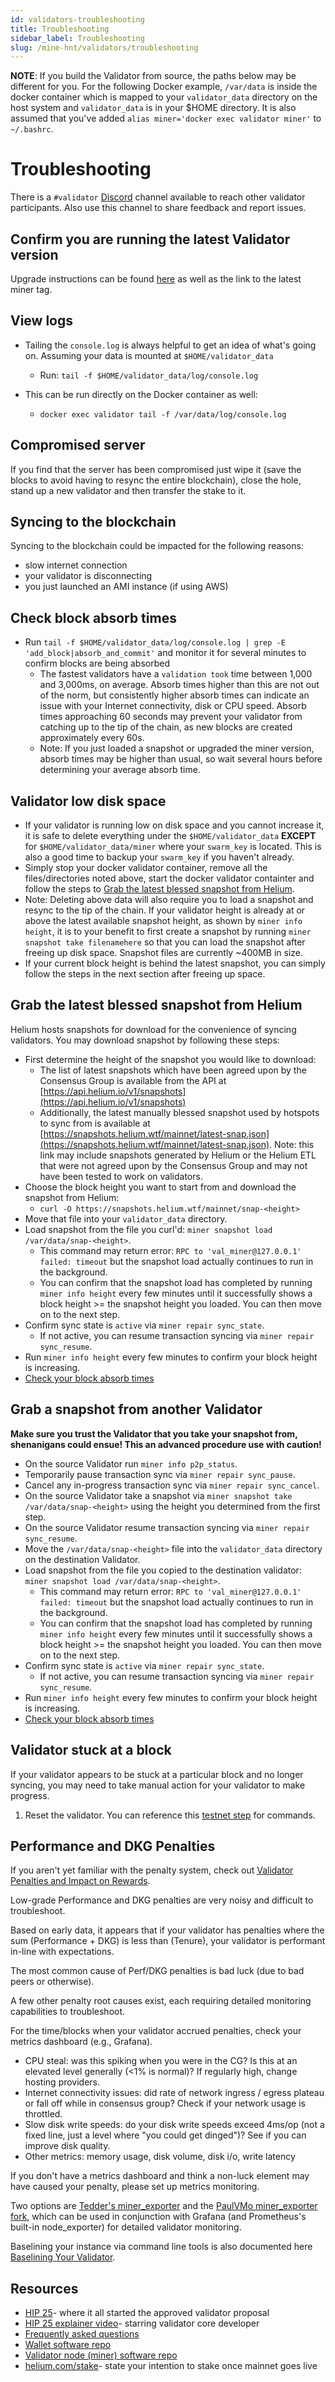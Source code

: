 ```yaml
---
id: validators-troubleshooting
title: Troubleshooting
sidebar_label: Troubleshooting
slug: /mine-hnt/validators/troubleshooting
---
```


**NOTE**: If you build the Validator from source, the paths below may be different for you. For the following Docker example, `/var/data` is inside the docker container which is mapped to your `validator_data` directory on the host system and `validator_data` is in your $HOME directory. It is also assumed that you've added `alias miner='docker exec validator miner'` to `~/.bashrc`.

# Troubleshooting


There is a ```#validator``` [Discord](https://discord.gg/helium)  channel available to reach other validator participants. Also use this channel to share feedback and report issues.

## Confirm you are running the latest Validator version
Upgrade instructions can be found [here](https://docs.helium.com/mine-hnt/validators/mainnet/deployment-guide/#:~:text=a%20timely%20manner.-,Upgrade%20your%20Docker%20container,-To%20do%20manual) as well as the link to the latest miner tag.

## View logs
* Tailing the `console.log` is always helpful to get an idea of what's going on. Assuming your data is mounted at `$HOME/validator_data`
  * Run: ```tail -f $HOME/validator_data/log/console.log```

* This can be run directly on the Docker container as well:
  * ```docker exec validator tail -f /var/data/log/console.log```

## Compromised server
If you find that the server has been compromised just wipe it (save the blocks to avoid having to resync the entire blockchain), close the hole, stand up a new validator and then transfer the stake to it.

## Syncing to the blockchain
Syncing to the blockchain could be impacted for the following reasons:
* slow internet connection
* your validator is disconnecting
* you just launched an AMI instance (if using AWS)

## Check block absorb times
* Run ```tail -f $HOME/validator_data/log/console.log | grep -E 'add_block|absorb_and_commit'``` and monitor it for several minutes to confirm blocks are being absorbed 
  * The fastest validators have a `validation took` time between 1,000 and 3,000ms, on average. Absorb times higher than this are not out of the norm, but consistently higher absorb times can indicate an issue with your Internet connectivity, disk or CPU speed. Absorb times approaching 60 seconds may prevent your validator from catching up to the tip of the chain, as new blocks are created approximately every 60s. 
  * Note: If you just loaded a snapshot or upgraded the miner version, absorb times may be higher than usual, so wait several hours before determining your average absorb time.

## Validator low disk space
* If your validator is running low on disk space and you cannot increase it, it is safe to delete everything under the `$HOME/validator_data` **EXCEPT** for `$HOME/validator_data/miner` where your `swarm_key` is located. This is also a good time to backup your `swarm_key` if you haven't already.
* Simply stop your docker validator container, remove all the files/directories noted above, start the docker validator containter and follow the steps to [Grab the latest blessed snapshot from Helium](#grab-the-latest-blessed-snapshot-from-helium).
* Note: Deleting above data will also require you to load a snapshot and resync to the tip of the chain. If your validator height is already at or above the latest available snapshot height, as shown by `miner info height`, it is to your benefit to first create a snapshot by running `miner snapshot take filenamehere` so that you can load the snapshot after freeing up disk space. Snapshot files are currently ~400MB in size.
* If your current block height is behind the latest snapshot, you can simply follow the steps in the next section after freeing up space.

## Grab the latest blessed snapshot from Helium

Helium hosts snapshots for download for the convenience of syncing validators. You may download snapshot by following these steps:

* First determine the height of the snapshot you would like to download:
  * The list of latest snapshots which have been agreed upon by the Consensus Group is available from the API at [https://api.helium.io/v1/snapshots](https://api.helium.io/v1/snapshots)
  * Additionally, the latest manually blessed snapshot used by hotspots to sync from is available at [https://snapshots.helium.wtf/mainnet/latest-snap.json](https://snapshots.helium.wtf/mainnet/latest-snap.json). Note: this link may include snapshots generated by Helium or the Helium ETL that were not agreed upon by the Consensus Group and may not have been tested to work on validators.
* Choose the block height you want to start from and download the snapshot from Helium:  
  * `curl -O https://snapshots.helium.wtf/mainnet/snap-<height>`
* Move that file into your `validator_data` directory.
* Load snapshot from the file you curl'd: ```miner snapshot load /var/data/snap-<height>```. 
  * This command may return error: ```RPC to 'val_miner@127.0.0.1' failed: timeout``` but the snapshot load actually continues to run in the background.
  * You can confirm that the snapshot load has completed by running ```miner info height``` every few minutes until it successfully shows a block height >= the snapshot height you loaded. You can then move on to the next step.
* Confirm sync state is `active` via `miner repair sync_state`.
  * If not active, you can resume transaction syncing via ```miner repair sync_resume```.
* Run ```miner info height``` every few minutes to confirm your block height is increasing.
* [Check your block absorb times](#check-block-absorb-times)

## Grab a snapshot from another Validator

**Make sure you trust the Validator that you take your snapshot from, shenanigans could ensue! This an advanced procedure use with caution!**

* On the source Validator run `miner info p2p_status`.
* Temporarily pause transaction sync via ```miner repair sync_pause```.
* Cancel any in-progress transaction sync via ```miner repair sync_cancel```.
* On the source Validator take a snapshot via `miner snapshot take /var/data/snap-<height>` using the height you determined from the first step.
* On the source Validator resume transaction syncing via ```miner repair sync_resume```.
* Move the `/var/data/snap-<height>` file into the `validator_data` directory on the destination Validator.
* Load snapshot from the file you copied to the destination validator: ```miner snapshot load /var/data/snap-<height>```. 
  * This command may return error: ```RPC to 'val_miner@127.0.0.1' failed: timeout``` but the snapshot load actually continues to run in the background.
  * You can confirm that the snapshot load has completed by running ```miner info height``` every few minutes until it successfully shows a block height >= the snapshot height you loaded. You can then move on to the next step.
* Confirm sync state is `active` via `miner repair sync_state`.
  * If not active, you can resume transaction syncing via ```miner repair sync_resume```.
* Run ```miner info height``` every few minutes to confirm your block height is increasing.
* [Check your block absorb times](#check-block-absorb-times)

## Validator stuck at a block
If your validator appears to be stuck at a particular block and no longer syncing, you may need to take manual action for your validator to make progress.

1. Reset the validator. You can reference this [testnet step](https://docs.helium.com/mine-hnt/validators/testnet/deployment-guide/#steps-to-get-back-on-the-current-chain) for commands.

## Performance and DKG Penalties
If you aren't yet familiar with the penalty system, check out [Validator Penalties and Impact on Rewards](https://docs.helium.com/mine-hnt/validators/penalties/).

Low-grade Performance and DKG penalties are very noisy and difficult to troubleshoot.

Based on early data, it appears that if your validator has penalties where the sum (Performance + DKG) is less than (Tenure), your validator is performant in-line with expectations.

The most common cause of Perf/DKG penalties is bad luck (due to bad peers or otherwise).

A few other penalty root causes exist, each requiring detailed monitoring capabilities to troubleshoot.

For the time/blocks when your validator accrued penalties, check your metrics dashboard (e.g., Grafana).
* CPU steal: was this spiking when you were in the CG? Is this at an elevated level generally (<1% is normal)? If regularly high, change hosting providers.
* Internet connectivity issues: did rate of network ingress / egress plateau or fall off while in consensus group? Check if your network usage is throttled.
* Slow disk write speeds: do your disk write speeds exceed 4ms/op (not a fixed line, just a level where "you could get dinged")? See if you can improve disk quality.
* Other metrics: memory usage, disk volume, disk i/o, write latency

If you don't have a metrics dashboard and think a non-luck element may have caused your penalty, please set up metrics monitoring.

Two options are [Tedder's miner_exporter](https://github.com/tedder/miner_exporter) and the [PaulVMo miner_exporter fork](https://github.com/PaulVMo/miner_exporter), which can be used in conjunction with Grafana (and Prometheus's built-in node_exporter) for detailed validator monitoring.

Baselining your instance via command line tools is also documented here [Baselining Your Validator](https://docs.helium.com/mine-hnt/validators/requirements).

## Resources

* [HIP 25](https://github.com/helium/HIP/blob/master/0025-validators.md)- where it all started the approved validator proposal
* [HIP 25 explainer video](https://www.youtube.com/watch?v=qOEAxXaANkI&t=1s)- starring validator core developer
* [Frequently asked questions](https://github.com/helium/HIP/blob/master/0025-validators.md#frequently-asked-questions)
* [Wallet software repo](https://github.com/helium/helium-wallet-rs)
* [Validator node (miner) software repo](https://github.com/helium/miner)
* [helium.com/stake](https://www.helium.com/stake)- state your intention to stake once mainnet goes live
